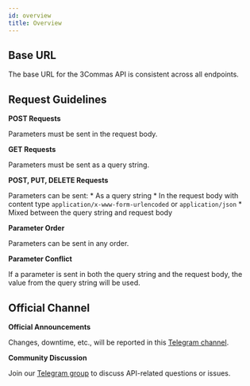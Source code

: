```yaml
---
id: overview
title: Overview
---
```



## Base URL

The base URL for the 3Commas API is consistent across all endpoints.

<Endpoint
  url="https://api.3commas.io/public/api"
/>


## Request Guidelines

**POST Requests**

Parameters must be sent in the request body.

**GET Requests**

   Parameters must be sent as a query string.

**POST, PUT, DELETE Requests**

   Parameters can be sent:
     * As a query string
     * In the request body with content type `application/x-www-form-urlencoded` or `application/json`
     * Mixed between the query string and request body

**Parameter Order**

   Parameters can be sent in any order.

**Parameter Conflict**

   If a parameter is sent in both the query string and the request body, the value from the query string will be used.

## Official Channel

   **Official Announcements**

   Changes, downtime, etc., will be reported in this [Telegram channel](https://t.me/commas_API).

   **Community Discussion**

   Join our [Telegram group](https://t.me/xcommas_api) to discuss API-related questions or issues.
